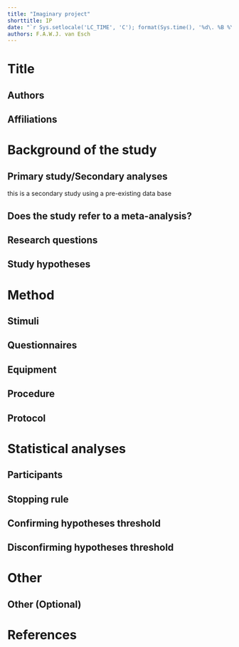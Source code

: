 ```yaml
---
title: "Imaginary project"
shorttitle: IP
date: "`r Sys.setlocale('LC_TIME', 'C'); format(Sys.time(), '%d\. %B %Y')`"
authors: F.A.W.J. van Esch
---
```


<!-- PSS (Preregistration and Sharing Software) is a template that can be used
for pre-registrating confirmatory or exploratory studies.
For more details about the description please check the reference:

Krypotos, A. M., Klugkist, I., Mertens, G., & Engelhard, I. M. (2019).
A step-by-step guide on preregistration and effective data sharing for
psychopathology research. Journal of Abnormal Psychology, 128(6), 517-537.
https://psycnet.apa.org/doi/10.1037/abn0000424 -->

# Title

<!-- Here you can provide the project title. -->

## Authors

<!-- Here you can provide the authors' list. -->

## Affiliations

<!--  Authors' affiliations -->

# Background of the study

## Primary study/Secondary analyses

<!-- Is it a primary study (where data are collected) or a study 
where secondary analyses are performed on an existing data set? -->
this is a secondary study using a pre-existing data base

## Does the study refer to a meta-analysis?

<!-- Mention whether the study refers to a meta-analysis.
In this case, you can ignore the irrelevant parts below
(e.g., number of participants). -->

## Research questions

<!-- Define the research question -->

## Study hypotheses

<!-- Define the study hypotheses -->

# Method

## Stimuli

<!-- Define the study stimuli -->


## Questionnaires

<!-- Define the study questionnaires, if used -->

## Equipment

<!-- Define the study equipment. This includes computer characteristics etc. -->

## Procedure

<!-- Define the study's procedure. -->

## Protocol

<!-- Define the study's protocol. -->

# Statistical analyses

## Participants

<!-- How many participants will be recruited? 
Has a power analysis been performed? -->

## Stopping rule

<!--  When will data accumulation end? -->

## Confirming hypotheses threshold

<!-- What is the threshold for confirming each of the research hypotheses? -->

## Disconfirming hypotheses threshold

<!-- What is the threeshold for rejecting each of the research hypotheses? -->

# Other

## Other (Optional)

<!-- Further comments -->

# References

<!-- Included references -->

## 
\vspace{-2pc}
\setlength{\parindent}{-0.5in}
\setlength{\leftskip}{-1in}
\setlength{\parskip}{8pt}
\noindent
